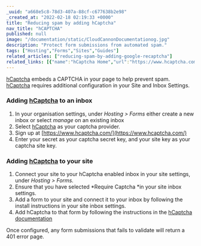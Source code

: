 ```yaml
---
_uuid: "a668e5c8-78d3-407a-88cf-c677638b2e98"
_created_at: "2022-02-18 02:19:33 +0000"
title: "Reducing spam by adding hCaptcha"
nav_title: "hCAPTCHA"
published: null
image: "/documentation/static/CloudCannonDocumentationog.jpg"
description: "Protect form submissions from automated spam."
tags: ["Hosting","Forms","Sites","Guides"]
related_articles: ["reducing-spam-by-adding-google-recaptcha"]
related_links: [{"name":"hCaptcha Home","url":"https://www.hcaptcha.com/"},{"name":"hCaptcha Documentation","url":"https://docs.hcaptcha.com/"}]
---
```


[hCaptcha](https://www.hcaptcha.com/) embeds a CAPTCHA in your page to help prevent spam. [hCaptcha](https://www.hcaptcha.com/) requires additional configuration in your Site and Inbox Settings.

### Adding [hCaptcha](https://www.hcaptcha.com/) to an inbox

1. In your organisation settings, under *Hosting &gt; Forms* either create a new inbox or select *manage* on an existing inbox
2. Select [hCaptcha](https://www.hcaptcha.com/) as your captcha provider.
3. Sign up at [https://www.hcaptcha.com/](https://www.hcaptcha.com/)
4. Enter your secret as your captcha secret key, and your site key as your captcha site key.

### Adding [hCaptcha](https://www.hcaptcha.com/) to your site

1. Connect your site to your hCaptcha enabled inbox in your site settings, under *Hosting &gt; Forms.*
2. Ensure that you have selected *Require Captcha *in your site inbox settings.
3. Add a form to your site and connect it to your inbox by following the install instructions in your site inbox settings.
4. Add hCaptcha to that form by following the instructions in the [hCaptcha documentation](https://docs.hcaptcha.com/#add-the-hcaptcha-widget-to-your-webpage)

Once configured, any form submissions that fails to validate will return a 401 error page.
